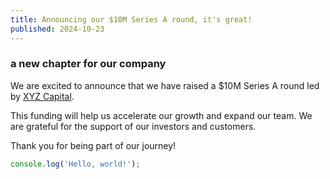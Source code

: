 ```yaml
---
title: Announcing our $10M Series A round, it's great!
published: 2024-10-23
---
```



### a new chapter for our company

We are excited to announce that we have raised a $10M Series A round led by [XYZ Capital](https://xyzcapital.com).

This funding will help us accelerate our growth and expand our team. We are grateful for the support of our investors and customers.

Thank you for being part of our journey!

```js
console.log('Hello, world!');
```

<Logo />
